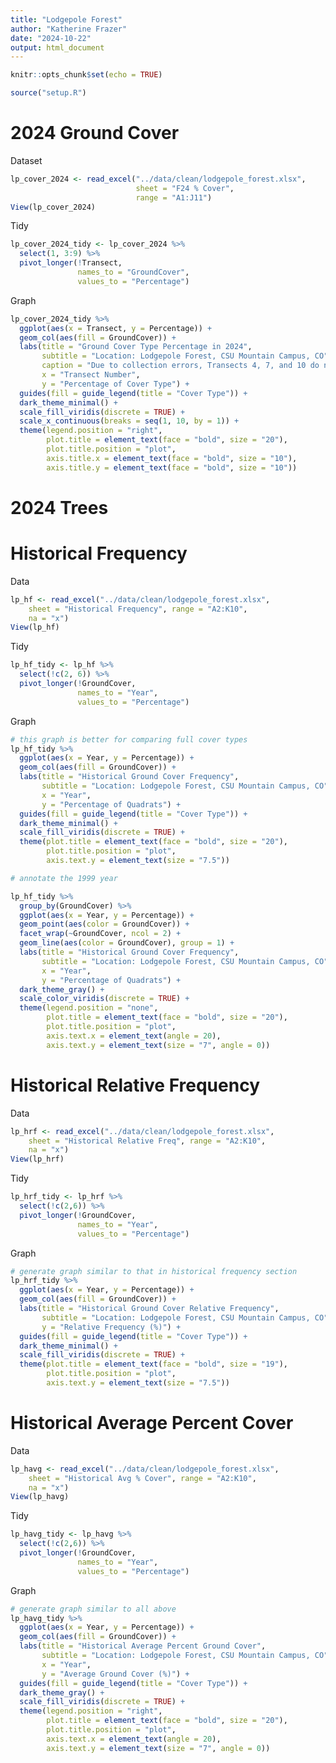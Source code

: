 ```yaml
---
title: "Lodgepole Forest"
author: "Katherine Frazer"
date: "2024-10-22"
output: html_document
---
```


```r
knitr::opts_chunk$set(echo = TRUE)
```

```r
source("setup.R")
```

# 2024 Ground Cover

Dataset

```r
lp_cover_2024 <- read_excel("../data/clean/lodgepole_forest.xlsx", 
                            sheet = "F24 % Cover", 
                            range = "A1:J11")
View(lp_cover_2024)
```

Tidy

```r
lp_cover_2024_tidy <- lp_cover_2024 %>% 
  select(1, 3:9) %>%
  pivot_longer(!Transect, 
               names_to = "GroundCover",
               values_to = "Percentage")
```

Graph

```r
lp_cover_2024_tidy %>%
  ggplot(aes(x = Transect, y = Percentage)) +
  geom_col(aes(fill = GroundCover)) +
  labs(title = "Ground Cover Type Percentage in 2024",
       subtitle = "Location: Lodgepole Forest, CSU Mountain Campus, CO",
       caption = "Due to collection errors, Transects 4, 7, and 10 do not add up to 100%.",
       x = "Transect Number",
       y = "Percentage of Cover Type") +
  guides(fill = guide_legend(title = "Cover Type")) +
  dark_theme_minimal() +
  scale_fill_viridis(discrete = TRUE) +
  scale_x_continuous(breaks = seq(1, 10, by = 1)) +
  theme(legend.position = "right",
        plot.title = element_text(face = "bold", size = "20"),
        plot.title.position = "plot",
        axis.title.x = element_text(face = "bold", size = "10"),
        axis.title.y = element_text(face = "bold", size = "10"))
```

# 2024 Trees

# Historical Frequency

Data

```r
lp_hf <- read_excel("../data/clean/lodgepole_forest.xlsx", 
    sheet = "Historical Frequency", range = "A2:K10", 
    na = "x")
View(lp_hf)
```

Tidy

```r
lp_hf_tidy <- lp_hf %>% 
  select(!c(2, 6)) %>%
  pivot_longer(!GroundCover,
               names_to = "Year",
               values_to = "Percentage")
```

Graph

```r
# this graph is better for comparing full cover types
lp_hf_tidy %>%
  ggplot(aes(x = Year, y = Percentage)) +
  geom_col(aes(fill = GroundCover)) +
  labs(title = "Historical Ground Cover Frequency",
       subtitle = "Location: Lodgepole Forest, CSU Mountain Campus, CO",
       x = "Year",
       y = "Percentage of Quadrats") +
  guides(fill = guide_legend(title = "Cover Type")) +
  dark_theme_minimal() +
  scale_fill_viridis(discrete = TRUE) +
  theme(plot.title = element_text(face = "bold", size = "20"),
        plot.title.position = "plot", 
        axis.text.y = element_text(size = "7.5"))

# annotate the 1999 year
```

```r
lp_hf_tidy %>%
  group_by(GroundCover) %>%
  ggplot(aes(x = Year, y = Percentage)) +
  geom_point(aes(color = GroundCover)) +
  facet_wrap(~GroundCover, ncol = 2) +
  geom_line(aes(color = GroundCover), group = 1) +
  labs(title = "Historical Ground Cover Frequency",
       subtitle = "Location: Lodgepole Forest, CSU Mountain Campus, CO",
       x = "Year",
       y = "Percentage of Quadrats") +
  dark_theme_gray() +
  scale_color_viridis(discrete = TRUE) +
  theme(legend.position = "none",
        plot.title = element_text(face = "bold", size = "20"),
        plot.title.position = "plot", 
        axis.text.x = element_text(angle = 20),
        axis.text.y = element_text(size = "7", angle = 0))
```

# Historical Relative Frequency

Data

```r
lp_hrf <- read_excel("../data/clean/lodgepole_forest.xlsx", 
    sheet = "Historical Relative Freq", range = "A2:K10", 
    na = "x")
View(lp_hrf)
```

Tidy

```r
lp_hrf_tidy <- lp_hrf %>%
  select(!c(2,6)) %>%
  pivot_longer(!GroundCover,
               names_to = "Year",
               values_to = "Percentage")
```

Graph

```r
# generate graph similar to that in historical frequency section
lp_hrf_tidy %>%
  ggplot(aes(x = Year, y = Percentage)) +
  geom_col(aes(fill = GroundCover)) +
  labs(title = "Historical Ground Cover Relative Frequency",
       subtitle = "Location: Lodgepole Forest, CSU Mountain Campus, CO",
       y = "Relative Frequency (%)") +
  guides(fill = guide_legend(title = "Cover Type")) +
  dark_theme_minimal() +
  scale_fill_viridis(discrete = TRUE) +
  theme(plot.title = element_text(face = "bold", size = "19"),
        plot.title.position = "plot", 
        axis.text.y = element_text(size = "7.5"))
```

# Historical Average Percent Cover

Data

```r
lp_havg <- read_excel("../data/clean/lodgepole_forest.xlsx", 
    sheet = "Historical Avg % Cover", range = "A2:K10", 
    na = "x")
View(lp_havg)
```

Tidy

```r
lp_havg_tidy <- lp_havg %>%
  select(!c(2,6)) %>%
  pivot_longer(!GroundCover,
               names_to = "Year",
               values_to = "Percentage")
```

Graph

```r
# generate graph similar to all above
lp_havg_tidy %>%
  ggplot(aes(x = Year, y = Percentage)) +
  geom_col(aes(fill = GroundCover)) +
  labs(title = "Historical Average Percent Ground Cover",
       subtitle = "Location: Lodgepole Forest, CSU Mountain Campus, CO",
       x = "Year",
       y = "Average Ground Cover (%)") +
  guides(fill = guide_legend(title = "Cover Type")) +
  dark_theme_gray() +
  scale_fill_viridis(discrete = TRUE) +
  theme(legend.position = "right",
        plot.title = element_text(face = "bold", size = "20"),
        plot.title.position = "plot", 
        axis.text.x = element_text(angle = 20),
        axis.text.y = element_text(size = "7", angle = 0))
```
